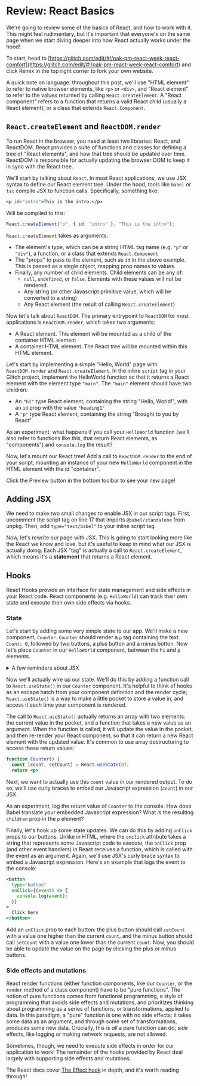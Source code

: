 # Review: React Basics

We're going to review some of the basics of React, and how to work with it. This
might feel rudimentary, but it's important that everyone's on the same page when
we start diving deeper into how React actually works under the hood!

To start, head to
[https://glitch.com/edit/#!/oak-pm-react-week-react-comfort](https://glitch.com/edit/#!/oak-pm-react-week-react-comfort)
and click Remix in the top right corner to fork your own website.

A quick note on language: throughout this post, we'll use "HTML element" to
refer to native browser elements, like `<p>` or `<div>`, and "React element" to
refer to the values returned by calling `React.createElement`. A "React
component" refers to a function that returns a valid React child (usually a
React element), or a class that extends `React.Component`.

## `React.createElement` and `ReactDOM.render`

To run React in the browser, you need at least two libraries: React, and
ReactDOM. React provides a suite of functions and classes for defining a tree of
"React elements", and how that tree should be updated over time. ReactDOM is
responsible for actually updating the browser DOM to keep it in sync with the
React tree.

We'll start by talking about `React`. In most React applications, we use JSX
syntax to define our React element tree. Under the hood, tools like `babel` or
`tsc` compile JSX to function calls. Specifically, something like:

```jsx
<p id="intro">This is the intro.</p>
```

Will be compiled to this:

```javascript
React.createElement("p", { id: "intro" }, "This is the intro");
```

`React.createElement` takes as arguments:

- The element's type, which can be a string HTML tag name (e.g. `"p"` or
  `"div"`), a function, or a class that extends `React.Component`
- The "props" to pass to the element, such as `id` in the above example. This is
  passed as a single object, mapping prop names to values.
- Finally, any number of child elements. Child elements can be any of:
  - `null`, `undefined`, or `false`. Elements with these values will not be
    rendered.
  - Any string (or other Javascript primitive value, which will be converted to
    a string)
  - Any React element (the result of calling `React.createElement`)

Now let's talk about `ReactDOM`. The primary entrypoint to `ReactDOM` for most
applications is `ReactDOM.render`, which takes two arguments:

- A React element. This element will be mounted as a child of the container HTML
  element
- A container HTML element. The React tree will be mounted within this HTML
  element.

Let's start by implementing a simple "Hello, World" page with `ReactDOM.render`
and `React.createElement`. In the inline `script` tag in your Glitch project,
implement the HelloWorld function so that it returns a React element with the
element type `"main"`. The `"main"` element should have two children:

- An `"h1"` type React element, containing the string "Hello, World!", with an
  `id` prop with the value `"heading1"`
- A `"p"` type React element, containing the string "Brought to you by React"

As an experiment, what happens if you call your `HelloWorld` function (we'll
also refer to functions like this, that return React elements, as "components")
and `console.log` the result?

Now, let's mount our React tree! Add a call to `ReactDOM.render` to the end of
your script, mounting an instance of your new `HelloWorld` component in the HTML
element with the id "container".

Click the Preview button in the bottom toolbar to see your new page!

## Adding JSX

We need to make two small changes to enable JSX in our script tags. First,
uncomment the script tag on line 17 that imports `@babel/standalone` from unpkg.
Then, add `type="text/babel"` to your inline script tag.

Now, let's rewrite our page with JSX. This is going to start looking more like
the React we know and love, but it's useful to keep in mind what our JSX is
actually doing. Each JSX "tag" is actually a call to `React.createElement`,
which means it's a **statement** that returns a React element.

## Hooks

React Hooks provide an interface for state management and side effects in your
React code. React components (e.g. `HelloWorld`) can track their own state and
execute their own side effects via hooks.

### State

Let's start by adding some very simple state to our app. We'll make a new
component, `Counter`. `Counter` should render a `p` tag containing the text
`Count: 0`, followed by two buttons, a plus button and a minus button. Now let's
place `Counter` in our `HelloWorld` component, between the `h1` and `p`
elements.

<details>
<summary>A few reminders about JSX</summary>

- Babel, the transpilation library that converts JSX to `React.createElement`,
  decides whether to treat the JSX element as an HTML tag name (e.g. `"p"`) or a
  component (e.g. `Counter`) based on whether the first letter is capitalized.
  This is why we always capitalize React component names, even when defining
  them as functions.
- When creating an element with no children, you can always write the tag in
  "self-closing" style. This looks like `<Counter />` for our `Counter`
  component.

</details>

Now we'll actually wire up our state. We'll do this by adding a function call to
`React.useState()` in our `Counter` component. It's helpful to think of hooks as
an escape hatch from your component definition and the render cycle;
`React.useState()` is a way to make a little pocket to store a value in, and
access it each time your component is rendered.

The call to `React.useState()` actually returns an array with two elements: the
current value in the pocket, and a function that takes a new value as an
argument. When the function is called, it will update the value in the pocket,
and then re-render your React component, so that it can return a new React
element with the updated value. It's common to use array destructuring to access
these return values:

```jsx focus=2
function Counter() {
  const [count, setCount] = React.useState(0);
  return <p>
```

Next, we want to actually use this `count` value in our rendered output. To do
so, we'll use curly braces to embed our Javascript expression (`count`) in our
JSX.

As an experiment, log the return value of `Counter` to the console. How does
Babel translate your embedded Javascript expression? What is the resulting
`children` prop in the `p` element?

Finally, let's hook up some state updates. We can do this by adding `onClick`
props to our buttons. Unlike in HTML, where the `onclick` attribute takes a
string that represents some Javascript code to execute, the `onClick` prop (and
other event handlers) in React receives a function, which is called with the
event as an argument. Again, we'll use JSX's curly brace syntax to embed a
Javascript expression. Here's an example that logs the event to the console:

```jsx
<button
  type="button"
  onClick={(event) => {
    console.log(event);
  }}
>
  Click here
</button>
```

Add an `onClick` prop to each button: the plus button should call `setCount`
with a value one higher than the current `count`, and the minus button should
call `setCount` with a value one lower than the current `count`. Now, you should
be able to update the value on the page by clicking the plus or minus buttons.

### Side effects and mutations

React render functions (either function components, like our `Counter`, or the
`render` method of a class component) have to be "pure functions". The notion of
pure functions comes from functional programming, a style of programming that
avoids side effects and mutations, and prioritizes thinking about programming as
a series of functions, or transformations, applied to data. In this paradigm, a
"pure" function is one with no side effects; it takes some data as an argument,
and through some set of transformations, produces some new data. Crucially, this
is _all_ a pure function can do; side effects, like logging or making network
requests, are not allowed.

Sometimes, though, we need to execute side effects in order for our application
to work! The remainder of the hooks provided by React deal largely with
supporting side effects and mutations.

The React docs cover
[The Effect hook](https://reactjs.org/docs/hooks-effect.html) in depth, and it's
worth reading through!
